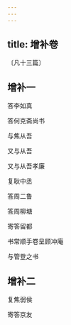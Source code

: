```yaml
---
---
---
```

title: 增补卷
---

〔凡十三篇〕

## 增补一

答李如真

答何克斋尚书

与焦从吾

又与从吾

又与从吾孝廉

复耿中丞

答周二鲁

答周柳塘

寄答留都

书常顺手卷呈顾冲庵

与管登之书


## 增补二

复焦弱侯

寄答京友

